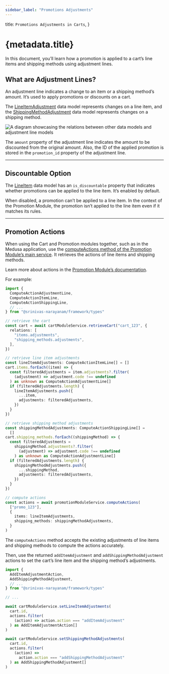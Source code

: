 ```yaml
---
sidebar_label: "Promotions Adjustments"
---
```


  title: `Promotions Adjustments in Carts`,
}

# {metadata.title}

In this document, you’ll learn how a promotion is applied to a cart’s line items and shipping methods using adjustment lines.

## What are Adjustment Lines?

An adjustment line indicates a change to an item or a shipping method’s amount. It’s used to apply promotions or discounts on a cart.

The [LineItemAdjustment](/references/cart/models/LineItemAdjustment) data model represents changes on a line item, and the [ShippingMethodAdjustment](/references/cart/models/ShippingMethodAdjustment) data model represents changes on a shipping method.

![A diagram showcasing the relations between other data models and adjustment line models](https://res.cloudinary.com/dza7lstvk/image/upload/v1711534248/Medusa%20Resources/cart-adjustments_k4sttb.jpg)

The `amount` property of the adjustment line indicates the amount to be discounted from the original amount. Also, the ID of the applied promotion is stored in the `promotion_id` property of the adjustment line.

---

## Discountable Option

The [LineItem](/references/cart/models/LineItem) data model has an `is_discountable` property that indicates whether promotions can be applied to the line item. It’s enabled by default.

When disabled, a promotion can’t be applied to a line item. In the context of the Promotion Module, the promotion isn’t applied to the line item even if it matches its rules.


---

## Promotion Actions

When using the Cart and Promotion modules together, such as in the Medusa application, use the [computeActions method of the Promotion Module’s main service](/references/promotion/computeActions). It retrieves the actions of line items and shipping methods.

<Note>

Learn more about actions in the [Promotion Module’s documentation](../../promotion/actions/page.mdx).

</Note>

For example:

```ts collapsibleLines="1-8" expandButtonLabel="Show Imports"
import {
  ComputeActionAdjustmentLine,
  ComputeActionItemLine,
  ComputeActionShippingLine,
  // ...
} from "@srinivas-narayanam/framework/types"

// retrieve the cart
const cart = await cartModuleService.retrieveCart("cart_123", {
  relations: [
    "items.adjustments",
    "shipping_methods.adjustments",
  ],
})

// retrieve line item adjustments
const lineItemAdjustments: ComputeActionItemLine[] = []
cart.items.forEach((item) => {
  const filteredAdjustments = item.adjustments?.filter(
    (adjustment) => adjustment.code !== undefined
  ) as unknown as ComputeActionAdjustmentLine[]
  if (filteredAdjustments.length) {
    lineItemAdjustments.push({
      ...item,
      adjustments: filteredAdjustments,
    })
  }
})

// retrieve shipping method adjustments
const shippingMethodAdjustments: ComputeActionShippingLine[] =
  []
cart.shipping_methods.forEach((shippingMethod) => {
  const filteredAdjustments =
    shippingMethod.adjustments?.filter(
      (adjustment) => adjustment.code !== undefined
    ) as unknown as ComputeActionAdjustmentLine[]
  if (filteredAdjustments.length) {
    shippingMethodAdjustments.push({
      ...shippingMethod,
      adjustments: filteredAdjustments,
    })
  }
})

// compute actions
const actions = await promotionModuleService.computeActions(
  ["promo_123"],
  {
    items: lineItemAdjustments,
    shipping_methods: shippingMethodAdjustments,
  }
)
```

The `computeActions` method accepts the existing adjustments of line items and shipping methods to compute the actions accurately.

Then, use the returned `addItemAdjustment` and `addShippingMethodAdjustment` actions to set the cart’s line item and the shipping method’s adjustments.

```ts collapsibleLines="1-8" expandButtonLabel="Show Imports"
import {
  AddItemAdjustmentAction,
  AddShippingMethodAdjustment,
  // ...
} from "@srinivas-narayanam/framework/types"

// ...

await cartModuleService.setLineItemAdjustments(
  cart.id,
  actions.filter(
    (action) => action.action === "addItemAdjustment"
  ) as AddItemAdjustmentAction[]
)

await cartModuleService.setShippingMethodAdjustments(
  cart.id,
  actions.filter(
    (action) =>
      action.action === "addShippingMethodAdjustment"
  ) as AddShippingMethodAdjustment[]
)
```